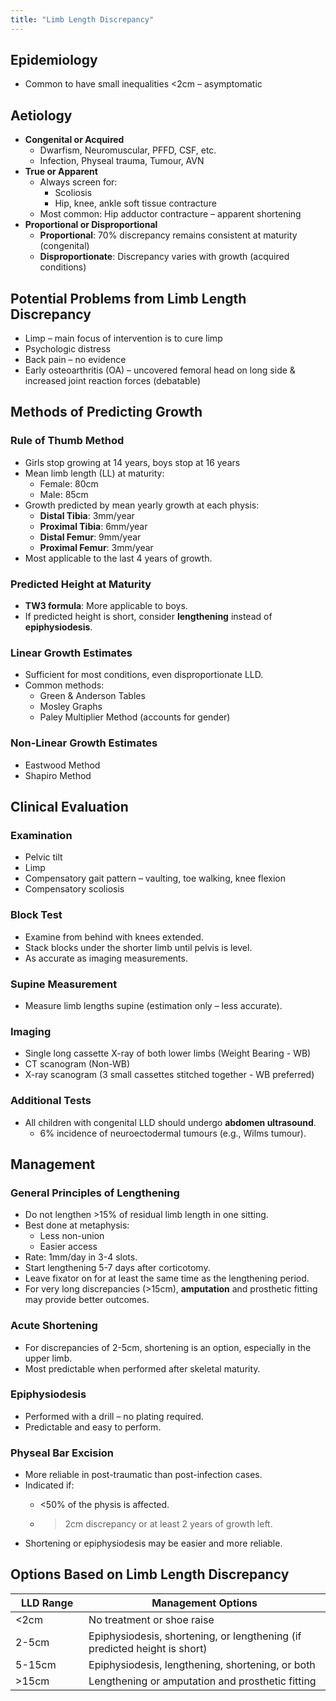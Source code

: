 ```yaml
---
title: "Limb Length Discrepancy"
---
```


## Epidemiology

-   Common to have small inequalities \<2cm – asymptomatic

## Aetiology

-   **Congenital or Acquired**
    -   Dwarfism, Neuromuscular, PFFD, CSF, etc.
    -   Infection, Physeal trauma, Tumour, AVN
-   **True or Apparent**
    -   Always screen for:
        -   Scoliosis
        -   Hip, knee, ankle soft tissue contracture
    -   Most common: Hip adductor contracture – apparent shortening
-   **Proportional or Disproportional**
    -   **Proportional**: 70% discrepancy remains consistent at maturity (congenital)
    -   **Disproportionate**: Discrepancy varies with growth (acquired conditions)

## Potential Problems from Limb Length Discrepancy

-   Limp – main focus of intervention is to cure limp
-   Psychologic distress
-   Back pain – no evidence
-   Early osteoarthritis (OA) – uncovered femoral head on long side & increased joint reaction forces (debatable)

## Methods of Predicting Growth

### Rule of Thumb Method

-   Girls stop growing at 14 years, boys stop at 16 years
-   Mean limb length (LL) at maturity:
    -   Female: 80cm
    -   Male: 85cm
-   Growth predicted by mean yearly growth at each physis:
    -   **Distal Tibia**: 3mm/year
    -   **Proximal Tibia**: 6mm/year
    -   **Distal Femur**: 9mm/year
    -   **Proximal Femur**: 3mm/year
-   Most applicable to the last 4 years of growth.

### Predicted Height at Maturity

-   **TW3 formula**: More applicable to boys.
-   If predicted height is short, consider **lengthening** instead of **epiphysiodesis**.

### Linear Growth Estimates

-   Sufficient for most conditions, even disproportionate LLD.
-   Common methods:
    -   Green & Anderson Tables
    -   Mosley Graphs
    -   Paley Multiplier Method (accounts for gender)

### Non-Linear Growth Estimates

-   Eastwood Method
-   Shapiro Method

## Clinical Evaluation

### Examination

-   Pelvic tilt
-   Limp
-   Compensatory gait pattern – vaulting, toe walking, knee flexion
-   Compensatory scoliosis

### Block Test

-   Examine from behind with knees extended.
-   Stack blocks under the shorter limb until pelvis is level.
-   As accurate as imaging measurements.

### Supine Measurement

-   Measure limb lengths supine (estimation only – less accurate).

### Imaging

-   Single long cassette X-ray of both lower limbs (Weight Bearing - WB)
-   CT scanogram (Non-WB)
-   X-ray scanogram (3 small cassettes stitched together - WB preferred)

### Additional Tests

-   All children with congenital LLD should undergo **abdomen ultrasound**.
    -   6% incidence of neuroectodermal tumours (e.g., Wilms tumour).

## Management

### General Principles of Lengthening

-   Do not lengthen \>15% of residual limb length in one sitting.
-   Best done at metaphysis:
    -   Less non-union
    -   Easier access
-   Rate: 1mm/day in 3-4 slots.
-   Start lengthening 5-7 days after corticotomy.
-   Leave fixator on for at least the same time as the lengthening period.
-   For very long discrepancies (\>15cm), **amputation** and prosthetic fitting may provide better outcomes.

### Acute Shortening

-   For discrepancies of 2-5cm, shortening is an option, especially in the upper limb.
-   Most predictable when performed after skeletal maturity.

### Epiphysiodesis

-   Performed with a drill – no plating required.
-   Predictable and easy to perform.

### Physeal Bar Excision

-   More reliable in post-traumatic than post-infection cases.
-   Indicated if:
    -   \<50% of the physis is affected.

    -   

        > 2cm discrepancy or at least 2 years of growth left.
-   Shortening or epiphysiodesis may be easier and more reliable.

## Options Based on Limb Length Discrepancy

| LLD Range | Management Options |
|-----------------|-------------------------------------------------------|
| \<2cm | No treatment or shoe raise |
| 2-5cm | Epiphysiodesis, shortening, or lengthening (if predicted height is short) |
| 5-15cm | Epiphysiodesis, lengthening, shortening, or both |
| \>15cm | Lengthening or amputation and prosthetic fitting |
